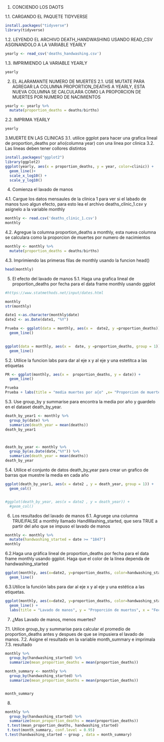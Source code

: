1. CONCIENDO LOS DAOTS

1.1. CARGANDO EL PAQUETE TIDYVERSE
```r
install.packages("tidyverse")
library(tidyverse) 
```

1.2. LEYENDO EL ARCHIVO DEATH_HANDWASHING USANDO READ_CSV ASGINANDOLO A LA VARIABLE YEARLY
```r
yearly <- read_csv('deaths_handwashing.csv')
```
1.3. IMPRIMIENDO LA VARIABLE YEARLY
```r
yearly
```
2. EL ALARAMANTE NUMERO DE MUERTES
2.1. USE MUTATE PARA AGREGAR LA COLUMNA PROPORTION_DEATHS A YEARLY, ESTA NUEVA COLUMNA SE CALCULARA COMO LA PROPORCION DE MUERTES POR NUMERO DE NACIMIENTOS
```r
yearly <- yearly %>%
  mutate(proportion_deaths = deaths/births)
```
2.2. IMPRIMA YEARLY
```r
yearly
```
3.MUERTE EN LAS CLINICAS
3.1. utilice ggplot para hacer una grafica lineal de proportion_deaths por año(columna year) con una linea por clinica
3.2. Las lineas deben tener collores distintos 

```r
install.packages("ggplot2")
library(ggplot2)
ggplot(yearly, aes(x = proportion_deaths, y = year, color=clinic)) +
  geom_line()+
  scale_x_log10() +
  scale_y_log10()
```
4. Comienza el lavado de manos

4.1. Cargue los datos mensaules de la clinica 1 para ver si el labado de manos tuvo algun efecto, para esto lea el archivo deaths_clinic_1.csv y asignelo a la variable monthly 
```r
monthly <- read.csv('deaths_clinic_1.csv')
monthly
```
4.2. Agregue la columna proportion_deaths a monthly, esta nueva columna se calculara como la proporcion de muertes por numero de nacimientos
```r
monthly <- monthly %>%
  mutate(proportion_deaths = deaths/births)
```
4.3. Imprimiendo las primeras filas de monthly usando la funcion head()

```r
head(monthly)
```
5. El efecto del lavado de manos
5.1. Haga una grafica lineal de proportion_deaths por fecha para el data frame monthly usando ggplot
```r
#https://www.statmethods.net/input/dates.html

monthly
str(monthly)

date1 <-as.character(monthly$date)
date2 <- as.Date(date1, "%Y")

Prueba <- ggplot(data = monthly, aes(x =  date2, y =proportion_deaths)) +
  geom_line()
  

ggplot(data = monthly, aes(x =  date, y =proportion_deaths, group = 1)) +
  geom_line()

```
5.2. Utilice la funcion labs para dar al eje x y al eje y una estetitca a las etiquetas
```r

PR <- ggplot(monthly, aes(x =  proportion_deaths, y = date)) +
  geom_line()

Prueba
Prueba + labs(title = "media muertes por a{o" ,x= "Proporcion de muertes", y ="Años")


```
5.3. Use group_by y summarise para encontra la media por año y guardelo en el dataset death_by_year.
```r
death_by_year1 <- monthly %>%
  group_by(date) %>%
  summarize(death_year = mean(deaths))
death_by_year1



death_by_year <- monthly %>%
  group_by(as.Date(date,"%Y")) %>%
  summarize(death_year = mean(deaths))
death_by_year

```
5.4. Utilice el conjunto de datos death_by_year para crear un grafico de barras que muestre la media en cada año
```r
ggplot(death_by_year1, aes(x = date2 , y = death_year, group = 1)) +
  geom_col()


#ggplot(death_by_year, aes(x = date2 , y = death_year)) +
  #geom_col()
```
6. Los resultados del lavado de manos
6.1. Agruege una columna TRUE/FALSE a monthly llamado HandWashing_started, que sera TRUE a partir del año que se impuso el lavado de manos

```r
monthly <- monthly %>%
  mutate(handwashing_started = date >= "1847")
monthly
```
6.2.Haga una gráfica lineal de proportion_deaths por fecha para el data frame monthly
usando ggplot. Haga que el color de la línea dependa de handwashing_started
```r
ggplot(monthly, aes(x=date2, y=proportion_deaths, color=handwashing_started)) +
  geom_line()
```
6.3.Utilice la función labs para dar al eje x y al eje y una estética a las etiquetas.
```r
ggplot(monthly, aes(x=date2, y=proportion_deaths, color=handwashing_started)) +
  geom_line() +
  labs(title = "Lavado de manos", y = "Proporción de muertos", x = "Fecha")
```
7. ¿Mas Lavado de manos, menos muertes?

7.1. Utilice group_by y summarise para calcular el promedio de proportion_deaths antes y despues de que se impusiera el lavado de manos.
7.2. Asigne el resultado en la variable month_summary e imprimala
7.3. resultado

```r
monthly %>%
  group_by(handwashing_started) %>%
  summarize(mean_proportion_deaths = mean(proportion_deaths))

month_summary <- monthly %>%
  group_by(handwashing_started) %>%
  summarize(mean_proportion_deaths = mean(proportion_deaths))


month_summary

```
8.

```r
monthly %>%
  group_by(handwashing_started) %>%
  summarize(mean_proportion_deaths = mean(proportion_deaths))
 t.test(mean_proportion_deaths, handwashing_started)
 t.test(month_summary, conf.level = 0.95)
t.test(handwashing_started ~ group , data = month_summary)
```

